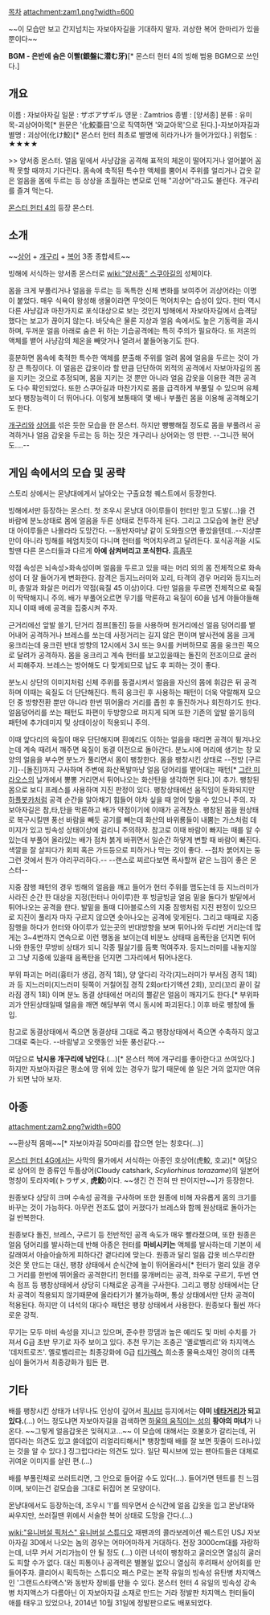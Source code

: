 [[목차]]
attachment:zam1.png?width=600

~~이 모습만 보고 간지넘치는 자보아자길을 기대하지 말자. 괴상한 복어 한마리가 있을 뿐이다~~

'''BGM - 은반에 숨은 이빨(銀盤に潜む牙)'''[* 몬스터 헌터 4의 빙해 범용 BGM으로 쓰인다.]
{{{#!html
<iframe width="344" height="70" src="//www.youtube.com/embed/12pkmv_1zDc?rel=0" frameborder="0" allowfullscreen></iframe> }}}

== 개요 ==
이름 : 자보아자길
일문 : ザボアザギル
영문 : Zamtrios
종별 : [양서종]
분류 : 유미목-괴상어아목[* 원문은 '化鮫亜目'으로 직역하면 '와교아목'으로 된다.]-자보아자길과
별명 : 괴상어(化け鮫)[* 몬스터 헌터 최초로 별명에 히라가나가 들어가있다.]
위험도 : ★★★★

>> 양서종 몬스터. 얼음 밑에서 사냥감을 공격해 표적의 체온이 떨어지거나 얼어붙어 꼼짝 못할 때까지 기다린다. 몸속에 축적된 특수한 액체를 뿜어서 주위를 얼리거나 갑옷 같은 얼음을 몸에 두르는 등 상상을 초월하는 변모로 인해 "괴상어"라고도 불린다. 개구리를 즐겨 먹는다. 

[[몬스터 헌터 4]]의 등장 몬스터.

== 소개 ==
~~[[상어]] + [[개구리]] + [[복어]] 3종 종합세트~~

빙해에 서식하는 양서종 몬스터로 [[wiki:"양서종" 스쿠아길]]의 성체이다.

몸을 크게 부풀리거나 얼음을 두르는 등 독특한 신체 변화를 보여주어 괴상어라는 이명이 붙었다. 매우 식욕이 왕성해 생물이라면 무엇이든 먹어치우는 습성이 있다. 헌터 역시 다른 사냥감과 마찬가지로 포식대상으로 보는 것인지 빙해에서 자보아자길에서 습격당했다는 보고가 끊이지 않는다. 바닷속은 물론 지상과 얼음 속에서도 높은 기동력을 과시하며, 두꺼운 얼음 아래로 숨은 뒤 하는 기습공격에는 특히 주의가 필요하다. 또 저온의 액체를 뱉어 사냥감의 체온을 빼앗거나 얼려서 붙들어놓기도 한다.

흥분하면 몸속에 축적한 특수한 액체를 분출해 주위를 얼려 몸에 얼음을 두르는 것이 가장 큰 특징이다. 이 얼음은 갑옷이라 할 만큼 단단하여 외적의 공격에서 자보아자길의 몸을 지키는 것으로 추정되며, 몸을 지키는 것 뿐만 아니라 얼음 갑옷을 이용한 격한 공격도 다수 확인되었다. 또한 스쿠아길과 마찬가지로 몸을 급격하게 부풀릴 수 있으며 유체보다 팽창능력이 더 뛰어나다. 이렇게 보통때의 몇 배나 부풀린 몸을 이용해 공격해오기도 한다.

[[개구리]]와 [[상어]]를 섞은 듯한 모습을 한 몬스터. 하지만 빵빵해질 정도로 몸을 부풀려서 공격하거나 얼음 갑옷을 두르는 등 하는 짓은 개구리나 상어와는 영 딴판. --그니깐 복어도....--
== 게임 속에서의 모습 및 공략 ==
스토리 상에서는 몬냥대에게서 날아오는 구출요청 퀘스트에서 등장한다.

빙해에서만 등장하는 몬스터. 첫 조우시 몬냥대 아이루들이 헌터만 믿고 도발(...)을 건 바람에 분노상태로 몸에 얼음을 두른 상태로 전투하게 된다. 그리고 그모습에 놀란 몬냥대 아이루들은 나몰라라 도망간다. --동반자마냥 같이 도와줬으면 좋았을텐데..--지상뿐만이 아니라 빙해를 헤엄치듯이 다니며 헌터를 먹어치우려고 달려든다. 포식공격을 시도 할땐 다른 몬스터들과 다르게 '''아예 삼켜버리고 포식한다.''' [[흠좀무]]

약점 속성은 뇌속성>화속성이며 얼음을 두르고 있을 때는 머리 외의 몸 전체적으로 화속성이 더 잘 들어가게 변화한다. 참격은 등지느러미와 꼬리, 타격의 경우 머리와 등지느러미, 총알과 화살은 머리가 약점(육질 45 이상)이다. 다만 얼음을 두르면 전체적으로 육질이 딱딱해지니 주의. 배가 부풀어오르면 무기를 막론하고 육질이 60을 넘게 야들야들해지니 이때 배에 공격을 집중시켜 주자. 

근거리에선 앞발 쓸기, 단거리 점프[돌진] 등을 사용하며 원거리에선 얼음 덩어리를 뱉어내어 공격하거나 브레스를 쏘는데 사정거리는 길지 않은 편이며 발사전에 몸을 크게 웅크리는데 웅크린 반대 방향의 12시에서 3시 또는 9시를 커버하므로 몸을 웅크린 쪽으로 달려가 공격하자. 몸을 웅크리고 계속 헌터를 보고있을때는 돌진의 전조이므로 굴러서 피해주자. 브레스는 방어해도 다 맞게되므로 납도 후 피하는 것이 좋다.

분노시 상단의 이미지처럼 신체 주위를 동결시켜서 얼음을 자신의 몸에 휘감은 뒤 공격하며 이때는 육질도 더 단단해진다.
특히 웅크린 후 사용하는 패턴이 더욱 악랄해져 모으던 중 방향전환 뿐만 아니라 한번 뛰어올라 거리를 좁힌 후 돌진하거나 회전하기도 한다. 얼음덩어리를 쏘는 패턴도 파편이 두방향으로 퍼지게 되며 또한 기존의 앞발 쓸기등의 패턴에 추가데미지 및 상태이상이 적용되니 주의.

이때 앞다리의 육질이 매우 단단해지며 흰예리도 이하는 얼음을 때리면 공격이 튕겨나오는데 계속 때려서 깨주면 육질이 동결 이전으로 돌아간다. 분노시에 머리에 생기는 창 모양의 얼음을 부수면 분노가 풀리면서 몸이 팽창한다. 몸을 팽창시킨 상태로 --전방 [구르기]--[돌진]까지 구사하며 주변에 화산폭발마냥 얼음 덩어리를 뱉어대는 패턴[* [[그란 미라오스]]의 날개에서 뽕뽕 거리면서 튀어나오는 화산탄을 생각하면 된다.]이 추가. 팽창된 몸으로 보디 프레스를 사용하며 지진 판정이 있다. 팽창상태에선 움직임이 둔화되지만 [[하플봇카]]처럼 공격 순간을 알아채기 힘들어 아차 싶을 때 얻어 맞을 수 있으니 주의. 자보아자길은 참,타,탄을 막론하고 배가 약점이기에 이때가 공격찬스. 팽창된 몸을 원상태로 복구시킬땐 풍선 바람을 빼듯 공기를 빼는데 화산의 바위룡들이 내뿜는 가스처럼 데미지가 있고 빙속성 상태이상에 걸리니 주의하자. 참고로 이때 바람이 빠지는 때를 알 수 있는데 부풀어 올라있는 배가 점차 붉게 바뀌면서 일순간 하얗게 변할 때 바람이 빠진다. 색깔을 잘 살피다가 회피 혹은 가드등으로 피하거나 막는 것이 좋다. --점차 붉어지는 둥그런 것에서 뭔가 야리꾸리하다.-- --랜스로 찌르다보면 폭사할꺼 같은 느낌이 좋은 몬스터--

지중 잠행 패턴의 경우 빙해의 얼음을 깨고 들어가 헌터 주위를 맴도는데 등 지느러미가 사라진 순간 한 대상을 지정(헌터나 아이루)한 후 빙글빙글 얼음 밑을 돌다가 발밑에서 튀어나오는 공격을 한다. 발밑을  돌때 디아블로스의 지중 잠행처럼 지진 판정이 있으므로 지진이 풀리자 마자 구르지 않으면 솟아나오는 공격에 맞게된다. 그리고 때때로 지중 잠행을 하다가 헌터와 아이루가 있는곳의 반대방향을 보며 튀어나와 두리번 거리는데 많게는 3~4번까지 연속으로 이런 행동을 보이는데 비분노 상태때 음폭탄을 던지면 튀어나와 한동안 무방비 상태가 되니 각종 필살기를 듬뿍 먹여주자. 등지느러미를 내놓지않고 그냥 지중에 있을때 음폭탄을 던지면 그자리에서 튀어나온다.

부위 파괴는 머리(흉터가 생김, 경직 1회), 양 앞다리 각각(지느러미가 부서짐 경직 1회)과 등 지느러미(지느러미 뒷쪽이 거칠어짐 경직 2회or타기액션 2회), 꼬리(꼬리 끝이 갈라짐 경직 1회) 이며 분노 동결 상태에선 머리의 뿔같은 얼음이 깨지기도 한다.[* 부위파괴가 안된상태일때 얼음을 깨면 해당부위 역시 동시에 파괴된다.] 이후 바로 팽창에 돌입.

참고로 동결상태에서 죽으면 동결상태 그대로 죽고 팽창상태에서 죽으면 수축하지 않고 그대로 죽는다. --바람넣고 오랫동안 놔둔 풍선같다.--

여담으로 '''낚시용 개구리에 낚인다'''.(...)[* 몬스터 책에 개구리를 좋아한다고 쓰여있다.] 하지만 자보아자길은 평소에 땅 위에 있는 경우가 많기 때문에 쓸 일은 거의 없지만 여유가 되면 낚아 보자.

== 아종 ==
attachment:zam2.png?width=600

~~환상적 몸매~~[* 자보아자길 50마리를 잡으면 얻는 칭호다(...)]

[[몬스터 헌터 4G]]에서는 사막의 물가에서 서식하는 아종인 호상어(虎鮫, 호교)[* 여담으로 상어의 한 종류인 두툽상어(Cloudy catshark, ''Scyliorhinus torazame'')의 일본어 명칭이 토라자메(トラザメ, '''虎鮫''')이다. ~~생긴 건 전혀 딴 판이지만~~]가 등장한다.

원종보다 상당히 크며 수속성 공격을 구사하며 또한 원종에 비해 자유롭게 몸의 크기를 바꾸는 것이 가능하다. 아무런 전조도 없이 커졌다가 브레스와 함께 원상태로 돌아가는걸 반복한다.

원종보다 돌진, 브레스, 구르기 등 전반적인 공격 속도가 매우 빨라졌으며, 또한 원종은 얼음 덩어리를 발사하는데 반해 아종은 헌터를 '''마비시키는''' 액체를 발사하는데 기본이 세갈래여서 아슬아슬하게 피하다간 곁다리에 맞는다. 원종과 달리 얼음 갑옷 비스무리한 것은 못 만드는 대신, 팽창 상태에서 순식간에 높이 뛰어올라서[* 헌터가 멀리 있을 경우 그 거리를 한번에 뛰어올라 공격한다!] 헌터를 뭉개버리는 공격, 좌우로 구르기, 두번 연속 점프 등 팽창상태에서 상당히 다채로운 공격을 구사한다. 그리고 팽창 상태에서는 단차 공격이 적용되지 않기때문에 올라타기가 불가능하며, 통상 상태에서만 단차 공격이 적용된다. 하지만 이 녀석의 대다수 패턴은 팽창 상태에서 사용한다. 원종보다 훨씬 까다로운 강적.

무기는 모두 마비 속성을 지니고 있으며, 준수한 깡댐과 높은 예리도 및 마비 수치를 가져서 G급 초반 무기로 자주 보이고 있다. 추천 무기는 조충곤 '옐로벨리르'와 차지액스 '데저트로즈'. 옐로벨리르는 최종강화에 G급 [[티가렉스]] 희소종 물욕소재인 경이의 대폭심이 들어가서 최종강화가 힘든 편.
== 기타 ==
배를 팽창시킨 상태가 너무나도 인상이 깊어서 [[픽시브]] 등지에서는 '''이미 [[네타]]거리가 되고 있다.'''(...) 어느 정도냐면 자보아자길을 검색하면 [[하울의 움직이는 성]]의 '''황야의 마녀'''가 나온다. ~~그렇게 얼음갑옷은 잊혀지고...~~ 이 모습에 대해서는 호불호가 갈리는데, 귀엽다라는 의견도 있고 쓸데없이 리얼리티해서[* 팽창할때 배를 잘 보면 핏줄이 드러나있는 것을 알 수 있다.] 징그럽다라는 의견도 있다. 일단 픽시브에 있는 팬아트들은 대체로 귀여운 이미지를 살린 편.(...)

배를 부풀린채로 쓰러트리면, 그 안으로 들어갈 수도 있다(...). 들어가면 텐트를 친 느낌이며, 보이는건 겉모습을 그대로 뒤집어 본 모양이다.

몬냥대에서도 등장하는데, 조우시 '!'를 띄우면서 순식간에 얼음 갑옷을 입고 몬냥대와 싸우지만, 쓰러질땐 위에서 서술한 복어 상태로 도망을 간다.(...)

[[wiki:"유니버설 픽처스" 유니버설 스튜디오]] 재팬과의 콜라보레이션 퀘스트인 USJ 자보아자길 3D에서 나오는 놈의 경우는 어마어마하게 거대하다. 전장 3000cm대를 자랑하는데, 너무 커서 거리가늠이 안 될 정도 (...) 이런 녀석이 팽창하고 굴러오면 열심히 굴러도 피할 수가 없다. 대신 피통이나 공격력은 별볼일 없으니 열심히 후려패서 상어회를 만들어주자. 클리어시 획득하는 스튜디오 패스 P로는 본작 유일의 빙속성 유탄병 차지액스인 '그랜드스타액스'와 동반자 장비를 만들 수 있다. 몬스터 헌터 4 유일의 빙속성 강속병 차지액스가 다름아닌 이 자보아자길 소재로 만드는 거라 정발판 차지액스 헌터들이 애를 태우고 있었으나, 2014년 10월 31일에 정발판으로도 배포되었다.
